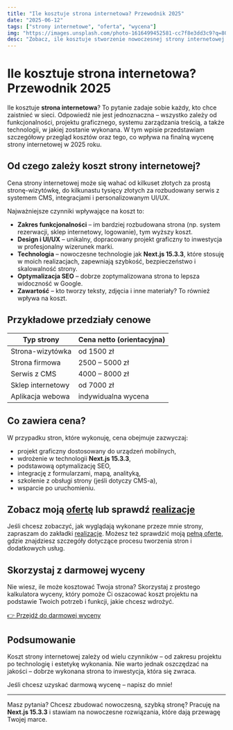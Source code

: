 ```yaml
---
title: "Ile kosztuje strona internetowa? Przewodnik 2025"
date: "2025-06-12"
tags: ["strony internetowe", "oferta", "wycena"]
img: "https://images.unsplash.com/photo-1616499452581-cc7f8e3dd3c9?q=80&w=2070&auto=format&fit=crop&ixlib=rb-4.1.0&ixid=M3wxMjA3fDB8MHxwaG90by1wYWdlfHx8fGVufDB8fHx8fA%3D%3D"
desc: "Zobacz, ile kosztuje stworzenie nowoczesnej strony internetowej w 2025 roku. Dowiedz się, od czego zależy cena strony i co wpływa na końcowy koszt projektu."
---
```


# Ile kosztuje strona internetowa? Przewodnik 2025

Ile kosztuje **strona internetowa**? To pytanie zadaje sobie każdy, kto chce zaistnieć w sieci. Odpowiedź nie jest jednoznaczna – wszystko zależy od funkcjonalności, projektu graficznego, systemu zarządzania treścią, a także technologii, w jakiej zostanie wykonana. W tym wpisie przedstawiam szczegółowy przegląd kosztów oraz tego, co wpływa na finalną wycenę strony internetowej w 2025 roku.

## Od czego zależy koszt strony internetowej?

Cena strony internetowej może się wahać od kilkuset złotych za prostą stronę-wizytówkę, do kilkunastu tysięcy złotych za rozbudowany serwis z systemem CMS, integracjami i personalizowanym UI/UX.

Najważniejsze czynniki wpływające na koszt to:

- **Zakres funkcjonalności** – im bardziej rozbudowana strona (np. system rezerwacji, sklep internetowy, logowanie), tym wyższy koszt.
- **Design i UI/UX** – unikalny, dopracowany projekt graficzny to inwestycja w profesjonalny wizerunek marki.
- **Technologia** – nowoczesne technologie jak **Next.js 15.3.3**, które stosuję w moich realizacjach, zapewniają szybkość, bezpieczeństwo i skalowalność strony.
- **Optymalizacja SEO** – dobrze zoptymalizowana strona to lepsza widoczność w Google.
- **Zawartość** – kto tworzy teksty, zdjęcia i inne materiały? To również wpływa na koszt.

## Przykładowe przedziały cenowe

<table>
  <thead>
    <tr>
      <th>Typ strony</th>
      <th>Cena netto (orientacyjna)</th>
    </tr>
  </thead>
  <tbody>
    <tr>
      <td>Strona-wizytówka</td>
      <td>od 1500 zł</td>
    </tr>
    <tr>
      <td>Strona firmowa</td>
      <td>2500 – 5000 zł</td>
    </tr>
    <tr>
      <td>Serwis z CMS</td>
      <td>4000 – 8000 zł</td>
    </tr>
    <tr>
      <td>Sklep internetowy</td>
      <td>od 7000 zł</td>
    </tr>
    <tr>
      <td>Aplikacja webowa</td>
      <td>indywidualna wycena</td>
    </tr>
  </tbody>
</table>

## Co zawiera cena?

W przypadku stron, które wykonuję, cena obejmuje zazwyczaj:

- projekt graficzny dostosowany do urządzeń mobilnych,
- wdrożenie w technologii **Next.js 15.3.3**,
- podstawową optymalizację SEO,
- integrację z formularzami, mapą, analityką,
- szkolenie z obsługi strony (jeśli dotyczy CMS-a),
- wsparcie po uruchomieniu.

## Zobacz moją [ofertę](/oferta) lub sprawdź [realizacje](/realizacje)

Jeśli chcesz zobaczyć, jak wyglądają wykonane przeze mnie strony, zapraszam do zakładki [realizacje](/realizacje). Możesz też sprawdzić moją [pełną ofertę](/oferta), gdzie znajdziesz szczegóły dotyczące procesu tworzenia stron i dodatkowych usług.

## Skorzystaj z darmowej wyceny

Nie wiesz, ile może kosztować Twoja strona? Skorzystaj z prostego kalkulatora wyceny, który pomoże Ci oszacować koszt projektu na podstawie Twoich potrzeb i funkcji, jakie chcesz wdrożyć.

[👉 Przejdź do darmowej wyceny](/darmowa-wycena)

## Podsumowanie

Koszt strony internetowej zależy od wielu czynników – od zakresu projektu po technologię i estetykę wykonania. Nie warto jednak oszczędzać na jakości – dobrze wykonana strona to inwestycja, która się zwraca.

Jeśli chcesz uzyskać darmową wycenę – napisz do mnie!

---

Masz pytania? Chcesz zbudować nowoczesną, szybką stronę? Pracuję na **Next.js 15.3.3** i stawiam na nowoczesne rozwiązania, które dają przewagę Twojej marce.
